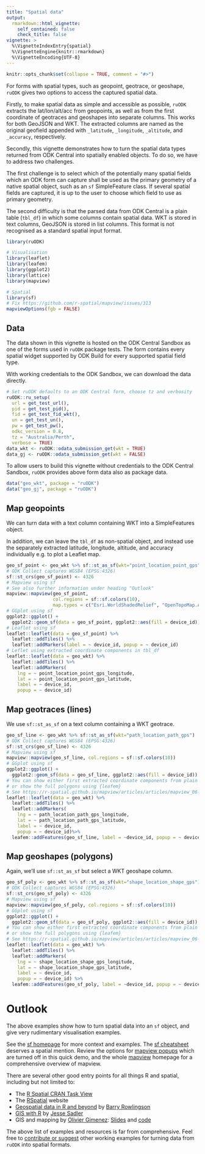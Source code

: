 ```yaml
---
title: "Spatial data"
output: 
  rmarkdown::html_vignette:
    self_contained: false
    check_title: false
vignette: >
  %\VignetteIndexEntry{spatial}
  %\VignetteEngine{knitr::rmarkdown}
  %\VignetteEncoding{UTF-8}
---
```


```r
knitr::opts_chunk$set(collapse = TRUE, comment = "#>")
```

For forms with spatial types, such as geopoint, geotrace, or geoshape, 
`ruODK` gives two options to access the captured spatial data.

Firstly, to make spatial data as simple and accessible as possible, 
`ruODK` extracts the lat/lon/alt/acc from geopoints, as well as from 
the first coordinate of geotraces and geoshapes into separate columns.
This works for both GeoJSON and WKT.
The extracted columns are named as the original geofield appended with 
`_latitude`, `_longitude`, `_altitude`, and `_accuracy`, respectively.

Secondly, this vignette demonstrates how to turn the spatial data types returned 
from ODK Central into spatially enabled objects. 
To do so, we have to address two challenges.

The first challenge is to select which of the potentially many spatial fields
which an ODK form can capture shall be used as the primary geometry of a native
spatial object, such as an `sf` SimpleFeature class.
If several spatial fields are captured, it is up to the user to choose which 
field to use as primary geometry.

The second difficulty is that the parsed data from ODK Central is a plain table 
(`tbl_df`) in which some columns contain spatial data. WKT is stored in text 
columns, GeoJSON is stored in list columns. This format is not recognised as a
standard spatial input format.

```r
library(ruODK)

# Visualisation
library(leaflet)
library(leafem)
library(ggplot2)
library(lattice)
library(mapview)

# Spatial
library(sf)
# Fix https://github.com/r-spatial/mapview/issues/313
mapviewOptions(fgb = FALSE)
```

## Data

The data shown in this vignette is hosted on the ODK Central Sandbox as one of 
the forms used in `ruODK` package tests. The form contains every spatial widget
supported by ODK Build for every supported spatial field type.

With working credentials to the ODK Sandbox, we can download the data directly.

```r
# Set ruODK defaults to an ODK Central form, choose tz and verbosity
ruODK::ru_setup(
  url = get_test_url(),
  pid = get_test_pid(),
  fid = get_test_fid_wkt(),
  un = get_test_un(), 
  pw = get_test_pw(),
  odkc_version = 0.8,
  tz = "Australia/Perth",
  verbose = TRUE)
data_wkt <- ruODK::odata_submission_get(wkt = TRUE)
data_gj <- ruODK::odata_submission_get(wkt = FALSE)
```

To allow users to build this vignette without credentials to the ODK Central 
Sandbox, `ruODK` provides above form data also as package data. 

```r
data("geo_wkt", package = "ruODK")
data("geo_gj", package = "ruODK")
```


## Map geopoints
We can turn data with a text column containing WKT into a SimpleFeatures object.

In addition, we can leave the `tbl_df` as non-spatial object, and instead 
use the separately extracted latitude, 
longitude, altitude, and accuracy individually e.g. to plot a Leaflet map.

<!--  
mapview's popup is temporarily broken:
  https://github.com/r-spatial/mapview/issues/312

We disable the popup with `popup = NULL` until the mapview fix hits CRAN.
-->

```r
geo_sf_point <- geo_wkt %>% sf::st_as_sf(wkt="point_location_point_gps")
# ODK Collect captures WGS84 (EPSG:4326)
sf::st_crs(geo_sf_point) <- 4326
# Mapview using sf
# See also further information under heading "Outlook"
mapview::mapview(geo_sf_point, 
                 col.regions = sf::sf.colors(10),
                 map.types = c("Esri.WorldShadedRelief", "OpenTopoMap.AU"))
# GGplot using sf
ggplot2::ggplot() + 
  ggplot2::geom_sf(data = geo_sf_point, ggplot2::aes(fill = device_id))
# Leaflet using sf
leaflet::leaflet(data = geo_sf_point) %>% 
  leaflet::addTiles() %>% 
  leaflet::addMarkers(label = ~ device_id, popup = ~ device_id)
# Leflet using extracted coordinate components in tbl_df
leaflet::leaflet(data = geo_wkt) %>% 
  leaflet::addTiles() %>% 
  leaflet::addMarkers(
    lng = ~ point_location_point_gps_longitude,
    lat = ~ point_location_point_gps_latitude,
    label = ~ device_id, 
    popup = ~ device_id)
```


## Map geotraces (lines)
We use `sf::st_as_sf` on a text column containing a WKT geotrace.

```r
geo_sf_line <- geo_wkt %>% sf::st_as_sf(wkt="path_location_path_gps")
# ODK Collect captures WGS84 (EPSG:4326)
sf::st_crs(geo_sf_line) <- 4326
# Mapview using sf
mapview::mapview(geo_sf_line, col.regions = sf::sf.colors(10))
# GGplot using sf
ggplot2::ggplot() + 
  ggplot2::geom_sf(data = geo_sf_line, ggplot2::aes(fill = device_id))
# You can show either first extracted coordinate components from plain tbl_df
# or show the full polygons using {leafem}
# See https://r-spatial.github.io/mapview/articles/articles/mapview_06-add.html
leaflet::leaflet(data = geo_wkt) %>% 
  leaflet::addTiles() %>% 
  leaflet::addMarkers(
    lng = ~ path_location_path_gps_longitude,
    lat = ~ path_location_path_gps_latitude,
    label = ~ device_id, 
    popup = ~ device_id)%>% 
  leafem::addFeatures(geo_sf_line, label = ~device_id, popup = ~ device_id)
```

## Map geoshapes (polygons)
Again, we'll use `sf::st_as_sf` but select a WKT geoshape column.

```r
geo_sf_poly <- geo_wkt %>% sf::st_as_sf(wkt="shape_location_shape_gps")
# ODK Collect captures WGS84 (EPSG:4326)
sf::st_crs(geo_sf_poly) <- 4326
# Mapview using sf
mapview::mapview(geo_sf_poly, col.regions = sf::sf.colors(10))
# GGplot using sf
ggplot2::ggplot() + 
  ggplot2::geom_sf(data = geo_sf_poly, ggplot2::aes(fill = device_id))
# You can show either first extracted coordinate components from plain tbl_df
# or show the full polygons using {leafem}
# See https://r-spatial.github.io/mapview/articles/articles/mapview_06-add.html
leaflet::leaflet(data = geo_wkt) %>% 
  leaflet::addTiles() %>% 
  leaflet::addMarkers(
    lng = ~ shape_location_shape_gps_longitude,
    lat = ~ shape_location_shape_gps_latitude,
    label = ~ device_id, 
    popup = ~ device_id) %>% 
  leafem::addFeatures(geo_sf_poly, label = ~device_id, popup = ~ device_id)
```

# Outlook
The above examples show how to turn spatial data into an `sf` object, and give
very rudimentary visualisation examples.

See the [sf homepage](https://r-spatial.github.io/sf/) for more
context and examples. 
The [sf cheatsheet](https://github.com/rstudio/cheatsheets/blob/master/sf.pdf) 
deserves a spatial mention.
Review the options for 
[mapview popups](https://r-spatial.github.io/mapview/articles/articles/mapview_04-popups.html) 
which are turned off in this quick demo, and the whole 
[mapview](https://r-spatial.github.io/mapview/index.html) homepage for a 
comprehensive overview of mapview.

There are several other good entry points for all things R and spatial, 
including but not limited to:

* The [R Spatial CRAN Task View](https://cran.r-project.org/web/views/Spatial.html)
* The [RSpatial](https://rspatial.org/) website
* [Geospatial data in R and beyond](https://www.maths.lancs.ac.uk/~rowlings/Teaching/UseR2012/) 
  by [Barry Rowlingson](http://barry.rowlingson.com/)
* [GIS with R](https://www.jessesadler.com/post/gis-with-r-intro/) 
  by [Jesse Sadler](https://www.jessesadler.com/page/cv/)
* GIS and mapping by [Olivier Gimenez](https://oliviergimenez.github.io/): 
  [Slides](https://oliviergimenez.github.io/intro_spatialR/) and
  [code](https://github.com/oliviergimenez/intro_spatialR)
  
The above list of examples and resources is far from comprehensive.
Feel free to [contribute or suggest](https://github.com/ropensci/ruODK/issues) 
other working examples for turning data from `ruODK` into spatial formats.
